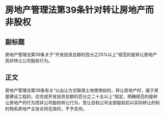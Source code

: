 # 房地产管理法第39条针对转让房地产而非股权
## 副标题
房地产管理法第39条关于“开发投资总额的百分之25%以上”规范的是转让房地产而非转让公司股权行为。
## 正文
房地产管理法第39条有关“以出让方式取得土地使用权的，转让房地产时，属于房屋建设工程的，应完成开发投资总额的百分之二十五以上”规定，明确规范的是转让房地产的行为而非公司股权转让行为，受让目标公司全部股权后以实际转让的标的物系房地产主张合同无效的，不予支持。
